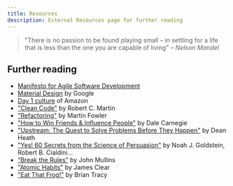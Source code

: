 ```yaml
---
title: Resources
description: External Resources page for further reading
---
```


> "There is no passion to be found playing small – in settling for a life that is less than the one you are capable of living"
> <cite>– Nelson Mandel</cite>

## Further reading

- [Manifesto for Agile Software Development](https://agilemanifesto.org/)
- [Material Design](https://m3.material.io/foundations) by Google
- [Day 1 culture](https://aws.amazon.com/executive-insights/content/how-amazon-defines-and-operationalizes-a-day-1-culture/) of Amazon
- ["Clean Code"](https://www.amazon.com/Clean-Code-Handbook-Software-Craftsmanship/dp/0132350882) by Robert C. Martin
- ["Refactoring"](https://martinfowler.com/) by Martin Fowler
- ["How to Win Friends & Influence People"](https://a.co/d/9YNueWA) by Dale Carnegie
- ["Upstream: The Quest to Solve Problems Before They Happen"](https://a.co/d/bF76tmK) by Dean Heath
- ["Yes! 60 Secrets from the Science of Persuasion"]() by Noah J. Goldstein, Robert B. Cialdini...
- [“Break the Rules”](https://www.amazon.com/Break-Rules-Counter-Conventional-Mindsets-Entrepreneurs/dp/1394153015) by John Mullins
- ["Atomic Habits"](https://a.co/d/52ZaFJk) by James Clear
- ["Eat That Frog!"](https://www.amazon.de/-/en/Brian-Tracy/dp/162656941X) by Brian Tracy

<script is:inline src="/external-links.js"></script>

